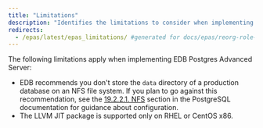 ```yaml
---
title: "Limitations"
description: "Identifies the limitations to consider when implementing EDB Postgres Advanced Server"
redirects:
  - /epas/latest/epas_limitations/ #generated for docs/epas/reorg-role-use-case-mode
---
```


The following limitations apply when implementing EDB Postgres Advanced Server:

-   EDB recommends you don't store the `data` directory of a production database on an NFS file system. If you plan to go against this recommendation, see the [19.2.2.1. NFS](https://www.postgresql.org/docs/14/creating-cluster.html#CREATING-CLUSTER-FILESYSTEM) section in the PostgreSQL documentation for guidance about configuration.
-   The LLVM JIT package is supported only on RHEL or CentOS x86. 
